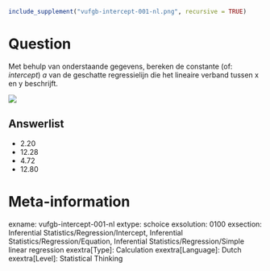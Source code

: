 ```{r, echo = FALSE, results = "hide"}
include_supplement("vufgb-intercept-001-nl.png", recursive = TRUE)
```

Question
========
Met behulp van onderstaande gegevens, bereken de constante (of: *intercept*) *a* van de geschatte regressielijn die het lineaire verband tussen x en y beschrijft.

![](vufgb-intercept-001-nl.png)

Answerlist
----------
* 2.20
* 12.28
* 4.72
* 12.80

Meta-information
================
exname: vufgb-intercept-001-nl
extype: schoice
exsolution: 0100
exsection: Inferential Statistics/Regression/Intercept, Inferential Statistics/Regression/Equation, Inferential Statistics/Regression/Simple linear regression
exextra[Type]: Calculation
exextra[Language]: Dutch
exextra[Level]: Statistical Thinking